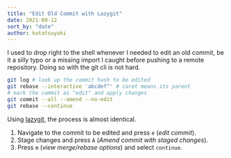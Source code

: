 ```yaml
---
title: "Edit Old Commit with Lazygit"
date: 2021-09-12
sort_by: "date"
author: kotatsuyaki
---
```


I used to drop right to the shell whenever I needed to edit an old commit, be it a silly typo or
a missing import I caught before pushing to a remote repository.
Doing so with the git cli is not hard.

<!-- more -->

```bash
git log # look up the commit hash to be edited
git rebase --interactive 'abcdef^' # caret means its parent
# mark the commit as "edit" and apply changes
git commit --all --amend --no-edit
git rebase --continue
```

Using [lazygit](https://github.com/jesseduffield/lazygit), the process is almost identical.

1. Navigate to the commit to be edited and press `e` (_edit commit_).
2. Stage changes and press `A` (_Amend commit with staged changes_).
3. Press `m` (_view merge/rebase options_) and select `continue`.
